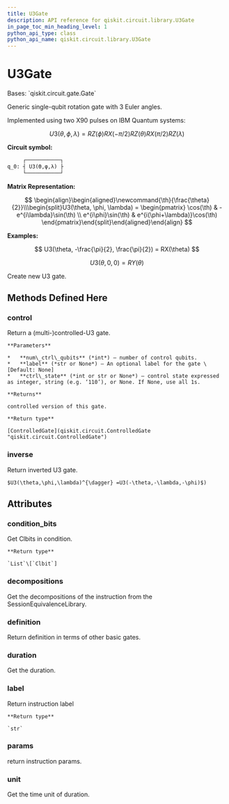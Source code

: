 ```yaml
---
title: U3Gate
description: API reference for qiskit.circuit.library.U3Gate
in_page_toc_min_heading_level: 1
python_api_type: class
python_api_name: qiskit.circuit.library.U3Gate
---
```


# U3Gate

<Class id="qiskit.circuit.library.U3Gate" github="https://github.com/qiskit/qiskit/tree/stable/0.19/qiskit/circuit/library/standard_gates/u3.py" signature="U3Gate(theta, phi, lam, label=None)">
  Bases: `qiskit.circuit.gate.Gate`

  Generic single-qubit rotation gate with 3 Euler angles.

  Implemented using two X90 pulses on IBM Quantum systems:

$$
U3(\theta, \phi, \lambda) =
RZ(\phi) RX(-\pi/2) RZ(\theta) RX(\pi/2) RZ(\lambda)
$$

  **Circuit symbol:**

  ```python
       ┌───────────┐
  q_0: ┤ U3(ϴ,φ,λ) ├
       └───────────┘
  ```

  **Matrix Representation:**

$$
\begin{align}\begin{aligned}\newcommand{\th}{\frac{\theta}{2}}\\\begin{split}U3(\theta, \phi, \lambda) =
\begin{pmatrix}
\cos(\th)          & -e^{i\lambda}\sin(\th) \\
e^{i\phi}\sin(\th) & e^{i(\phi+\lambda)}\cos(\th)
\end{pmatrix}\end{split}\end{aligned}\end{align} 
$$

  **Examples:**

$$
U3(\theta, -\frac{\pi}{2}, \frac{\pi}{2}) = RX(\theta)
$$

$$
U3(\theta, 0, 0) = RY(\theta)
$$

  Create new U3 gate.

  ## Methods Defined Here

  ### control

  <Function id="qiskit.circuit.library.U3Gate.control" name="control" signature="U3Gate.control(num_ctrl_qubits=1, label=None, ctrl_state=None)">
    Return a (multi-)controlled-U3 gate.

    **Parameters**

    *   **num\_ctrl\_qubits** (*int*) – number of control qubits.
    *   **label** (*str or None*) – An optional label for the gate \[Default: None]
    *   **ctrl\_state** (*int or str or None*) – control state expressed as integer, string (e.g. ‘110’), or None. If None, use all 1s.

    **Returns**

    controlled version of this gate.

    **Return type**

    [ControlledGate](qiskit.circuit.ControlledGate "qiskit.circuit.ControlledGate")
  </Function>

  ### inverse

  <Function id="qiskit.circuit.library.U3Gate.inverse" name="inverse" signature="U3Gate.inverse()">
    Return inverted U3 gate.

    $U3(\theta,\phi,\lambda)^{\dagger} =U3(-\theta,-\lambda,-\phi)$)
  </Function>

  ## Attributes

  ### condition\_bits

  <Attribute id="qiskit.circuit.library.U3Gate.condition_bits" name="condition_bits">
    Get Clbits in condition.

    **Return type**

    `List`\[`Clbit`]
  </Attribute>

  ### decompositions

  <Attribute id="qiskit.circuit.library.U3Gate.decompositions" name="decompositions">
    Get the decompositions of the instruction from the SessionEquivalenceLibrary.
  </Attribute>

  ### definition

  <Attribute id="qiskit.circuit.library.U3Gate.definition" name="definition">
    Return definition in terms of other basic gates.
  </Attribute>

  ### duration

  <Attribute id="qiskit.circuit.library.U3Gate.duration" name="duration">
    Get the duration.
  </Attribute>

  ### label

  <Attribute id="qiskit.circuit.library.U3Gate.label" name="label">
    Return instruction label

    **Return type**

    `str`
  </Attribute>

  ### params

  <Attribute id="qiskit.circuit.library.U3Gate.params" name="params">
    return instruction params.
  </Attribute>

  ### unit

  <Attribute id="qiskit.circuit.library.U3Gate.unit" name="unit">
    Get the time unit of duration.
  </Attribute>
</Class>

